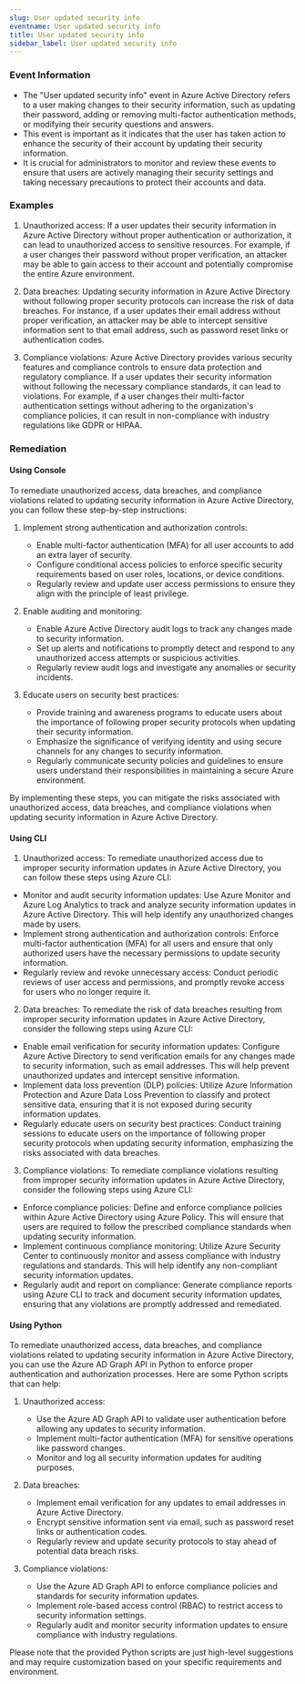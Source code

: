 ```yaml
--- 
slug: User updated security info
eventname: User updated security info
title: User updated security info
sidebar_label: User updated security info
---
```

                       
### Event Information

- The "User updated security info" event in Azure Active Directory refers to a user making changes to their security information, such as updating their password, adding or removing multi-factor authentication methods, or modifying their security questions and answers.
- This event is important as it indicates that the user has taken action to enhance the security of their account by updating their security information.
- It is crucial for administrators to monitor and review these events to ensure that users are actively managing their security settings and taking necessary precautions to protect their accounts and data.


### Examples

1. Unauthorized access: If a user updates their security information in Azure Active Directory without proper authentication or authorization, it can lead to unauthorized access to sensitive resources. For example, if a user changes their password without proper verification, an attacker may be able to gain access to their account and potentially compromise the entire Azure environment.

2. Data breaches: Updating security information in Azure Active Directory without following proper security protocols can increase the risk of data breaches. For instance, if a user updates their email address without proper verification, an attacker may be able to intercept sensitive information sent to that email address, such as password reset links or authentication codes.

3. Compliance violations: Azure Active Directory provides various security features and compliance controls to ensure data protection and regulatory compliance. If a user updates their security information without following the necessary compliance standards, it can lead to violations. For example, if a user changes their multi-factor authentication settings without adhering to the organization's compliance policies, it can result in non-compliance with industry regulations like GDPR or HIPAA.

### Remediation

#### Using Console

To remediate unauthorized access, data breaches, and compliance violations related to updating security information in Azure Active Directory, you can follow these step-by-step instructions:

1. Implement strong authentication and authorization controls:
   - Enable multi-factor authentication (MFA) for all user accounts to add an extra layer of security.
   - Configure conditional access policies to enforce specific security requirements based on user roles, locations, or device conditions.
   - Regularly review and update user access permissions to ensure they align with the principle of least privilege.

2. Enable auditing and monitoring:
   - Enable Azure Active Directory audit logs to track any changes made to security information.
   - Set up alerts and notifications to promptly detect and respond to any unauthorized access attempts or suspicious activities.
   - Regularly review audit logs and investigate any anomalies or security incidents.

3. Educate users on security best practices:
   - Provide training and awareness programs to educate users about the importance of following proper security protocols when updating their security information.
   - Emphasize the significance of verifying identity and using secure channels for any changes to security information.
   - Regularly communicate security policies and guidelines to ensure users understand their responsibilities in maintaining a secure Azure environment.

By implementing these steps, you can mitigate the risks associated with unauthorized access, data breaches, and compliance violations when updating security information in Azure Active Directory.

#### Using CLI

1. Unauthorized access: To remediate unauthorized access due to improper security information updates in Azure Active Directory, you can follow these steps using Azure CLI:

- Monitor and audit security information updates: Use Azure Monitor and Azure Log Analytics to track and analyze security information updates in Azure Active Directory. This will help identify any unauthorized changes made by users.
- Implement strong authentication and authorization controls: Enforce multi-factor authentication (MFA) for all users and ensure that only authorized users have the necessary permissions to update security information.
- Regularly review and revoke unnecessary access: Conduct periodic reviews of user access and permissions, and promptly revoke access for users who no longer require it.

2. Data breaches: To remediate the risk of data breaches resulting from improper security information updates in Azure Active Directory, consider the following steps using Azure CLI:

- Enable email verification for security information updates: Configure Azure Active Directory to send verification emails for any changes made to security information, such as email addresses. This will help prevent unauthorized updates and intercept sensitive information.
- Implement data loss prevention (DLP) policies: Utilize Azure Information Protection and Azure Data Loss Prevention to classify and protect sensitive data, ensuring that it is not exposed during security information updates.
- Regularly educate users on security best practices: Conduct training sessions to educate users on the importance of following proper security protocols when updating security information, emphasizing the risks associated with data breaches.

3. Compliance violations: To remediate compliance violations resulting from improper security information updates in Azure Active Directory, consider the following steps using Azure CLI:

- Enforce compliance policies: Define and enforce compliance policies within Azure Active Directory using Azure Policy. This will ensure that users are required to follow the prescribed compliance standards when updating security information.
- Implement continuous compliance monitoring: Utilize Azure Security Center to continuously monitor and assess compliance with industry regulations and standards. This will help identify any non-compliant security information updates.
- Regularly audit and report on compliance: Generate compliance reports using Azure CLI to track and document security information updates, ensuring that any violations are promptly addressed and remediated.

#### Using Python

To remediate unauthorized access, data breaches, and compliance violations related to updating security information in Azure Active Directory, you can use the Azure AD Graph API in Python to enforce proper authentication and authorization processes. Here are some Python scripts that can help:

1. Unauthorized access:
   - Use the Azure AD Graph API to validate user authentication before allowing any updates to security information.
   - Implement multi-factor authentication (MFA) for sensitive operations like password changes.
   - Monitor and log all security information updates for auditing purposes.

2. Data breaches:
   - Implement email verification for any updates to email addresses in Azure Active Directory.
   - Encrypt sensitive information sent via email, such as password reset links or authentication codes.
   - Regularly review and update security protocols to stay ahead of potential data breach risks.

3. Compliance violations:
   - Use the Azure AD Graph API to enforce compliance policies and standards for security information updates.
   - Implement role-based access control (RBAC) to restrict access to security information settings.
   - Regularly audit and monitor security information updates to ensure compliance with industry regulations.

Please note that the provided Python scripts are just high-level suggestions and may require customization based on your specific requirements and environment.


 